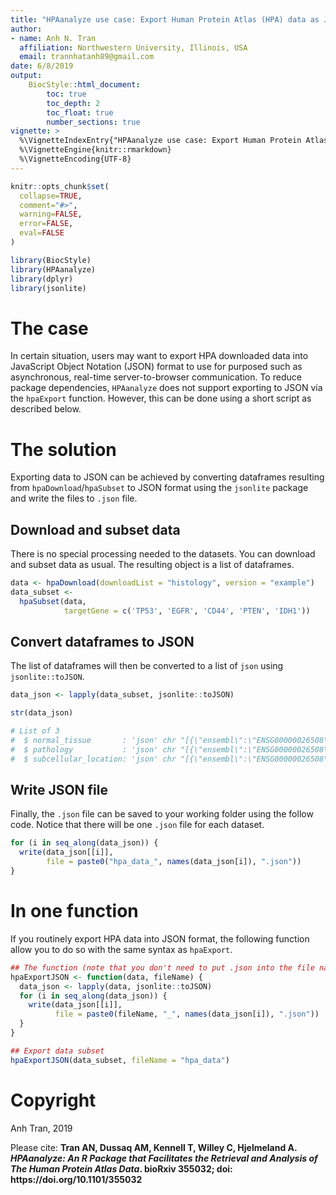 ```yaml
---
title: "HPAanalyze use case: Export Human Protein Atlas (HPA) data as JSON"
author:
- name: Anh N. Tran
  affiliation: Northwestern University, Illinois, USA
  email: trannhatanh89@gmail.com
date: 6/8/2019
output: 
    BiocStyle::html_document:
        toc: true
        toc_depth: 2
        toc_float: true
        number_sections: true
vignette: >
  %\VignetteIndexEntry{"HPAanalyze use case: Export Human Protein Atlas (HPA) data as JSON"}
  %\VignetteEngine{knitr::rmarkdown}
  %\VignetteEncoding{UTF-8}
---
```


```r
knitr::opts_chunk$set(
  collapse=TRUE,
  comment="#>",
  warning=FALSE,
  error=FALSE,
  eval=FALSE
)
```

```r
library(BiocStyle)
library(HPAanalyze)
library(dplyr)
library(jsonlite)
```

# The case 
In certain situation, users may want to export HPA downloaded data into JavaScript Object Notation (JSON) format to use for purposed such as asynchronous, real-time server-to-browser communication. To reduce package dependencies, `HPAanalyze` does not support exporting to JSON via the `hpaExport` function. However, this can be done using a short script as described below.

# The solution
Exporting data to JSON can be achieved by converting dataframes resulting from `hpaDownload`/`hpaSubset` to JSON format using the `jsonlite` package and write the files to `.json` file.

## Download and subset data
There is no special processing needed to the datasets. You can download and subset data as usual. The resulting object is a list of dataframes.
```r
data <- hpaDownload(downloadList = "histology", version = "example")
data_subset <-
  hpaSubset(data,
            targetGene = c('TP53', 'EGFR', 'CD44', 'PTEN', 'IDH1'))
```

## Convert dataframes to JSON
The list of dataframes will then be converted to a list of `json` using `jsonlite::toJSON`.

```r
data_json <- lapply(data_subset, jsonlite::toJSON)

str(data_json)

# List of 3
#  $ normal_tissue       : 'json' chr "[{\"ensembl\":\"ENSG00000026508\",\"gene\":\"CD44\",\"tissue\":\"adrenal gland\",\"cell_type\":\"glandular cell"| __truncated__
#  $ pathology           : 'json' chr "[{\"ensembl\":\"ENSG00000026508\",\"gene\":\"CD44\",\"cancer\":\"breast cancer\",\"high\":1,\"medium\":6,\"low\"| __truncated__
#  $ subcellular_location: 'json' chr "[{\"ensembl\":\"ENSG00000026508\",\"gene\":\"CD44\",\"reliability\":\"Enhanced\",\"enhanced\":\"Golgi apparatus"| __truncated__
```

## Write JSON file
Finally, the `.json` file can be saved to your working folder using the follow code. Notice that there will be one `.json` file for each dataset.

```r
for (i in seq_along(data_json)) {
  write(data_json[[i]], 
        file = paste0("hpa_data_", names(data_json[i]), ".json"))
}
```

# In one function
If you routinely export HPA data into JSON format, the following function allow you to do so with the same syntax as `hpaExport`.

```r
## The function (note that you don't need to put .json into the file name)
hpaExportJSON <- function(data, fileName) {
  data_json <- lapply(data, jsonlite::toJSON)
  for (i in seq_along(data_json)) {
    write(data_json[[i]],
          file = paste0(fileName, "_", names(data_json[i]), ".json"))
  }
}

## Export data subset
hpaExportJSON(data_subset, fileName = "hpa_data")
```


# Copyright
Anh Tran, 2019

Please cite: __Tran AN, Dussaq AM, Kennell T, Willey C, Hjelmeland A. _HPAanalyze: An R Package that Facilitates the Retrieval and Analysis of The Human Protein Atlas Data_. bioRxiv 355032; doi: https://doi.org/10.1101/355032 __

